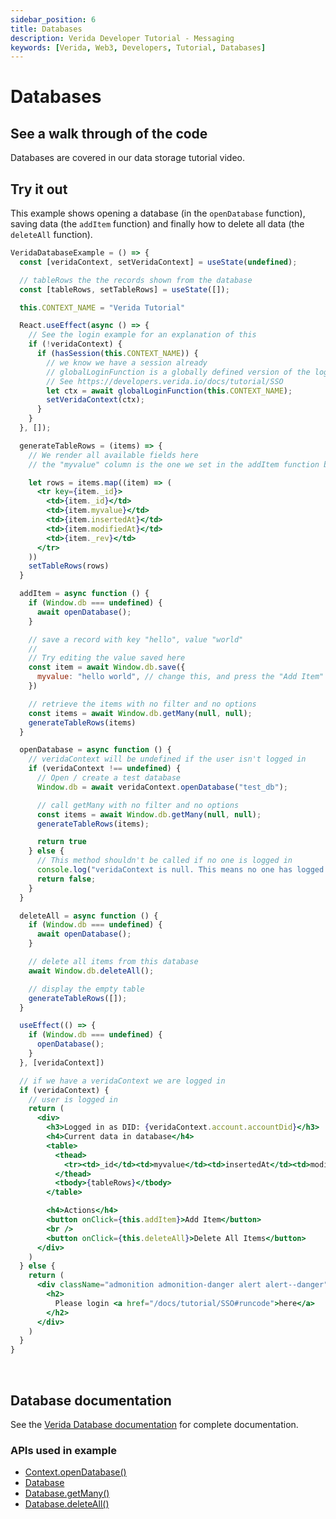 ```yaml
---
sidebar_position: 6
title: Databases
description: Verida Developer Tutorial - Messaging
keywords: [Verida, Web3, Developers, Tutorial, Databases]
---
```


# Databases

## See a walk through of the code

Databases are covered in our data storage tutorial video.

<ReactPlayer  
          controls={true}
          playing={false} loop={false} 
          volume={1} muted={false}
          url='https://www.youtube.com/watch?v=jmWtvvkk4WE' />


## Try it out

This example shows opening a database (in the `openDatabase` function), saving data (the `addItem` function) and finally how to delete all data (the `deleteAll` function).

```jsx live
VeridaDatabaseExample = () => {
  const [veridaContext, setVeridaContext] = useState(undefined);

  // tableRows the the records shown from the database
  const [tableRows, setTableRows] = useState([]);

  this.CONTEXT_NAME = "Verida Tutorial"

  React.useEffect(async () => {
    // See the login example for an explanation of this
    if (!veridaContext) {
      if (hasSession(this.CONTEXT_NAME)) {
        // we know we have a session already
        // globalLoginFunction is a globally defined version of the login function 
        // See https://developers.verida.io/docs/tutorial/SSO
        let ctx = await globalLoginFunction(this.CONTEXT_NAME);
        setVeridaContext(ctx);
      }
    }
  }, []);

  generateTableRows = (items) => {
    // We render all available fields here
    // the "myvalue" column is the one we set in the addItem function below

    let rows = items.map((item) => (
      <tr key={item._id}>
        <td>{item._id}</td>
        <td>{item.myvalue}</td>
        <td>{item.insertedAt}</td>
        <td>{item.modifiedAt}</td>
        <td>{item._rev}</td>
      </tr>
    ))
    setTableRows(rows)
  }

  addItem = async function () {
    if (Window.db === undefined) {
      await openDatabase();
    }

    // save a record with key "hello", value "world"
    //
    // Try editing the value saved here
    const item = await Window.db.save({
      myvalue: "hello world", // change this, and press the "Add Item" button
    })

    // retrieve the items with no filter and no options
    const items = await Window.db.getMany(null, null);
    generateTableRows(items)
  }

  openDatabase = async function () {
    // veridaContext will be undefined if the user isn't logged in
    if (veridaContext !== undefined) {
      // Open / create a test database
      Window.db = await veridaContext.openDatabase("test_db");

      // call getMany with no filter and no options
      const items = await Window.db.getMany(null, null);
      generateTableRows(items);

      return true
    } else {
      // This method shouldn't be called if no one is logged in
      console.log("veridaContext is null. This means no one has logged in")
      return false;
    }
  }

  deleteAll = async function () {
    if (Window.db === undefined) {
      await openDatabase();
    }

    // delete all items from this database
    await Window.db.deleteAll();

    // display the empty table
    generateTableRows([]);
  }

  useEffect(() => {
    if (Window.db === undefined) {
      openDatabase();
    }
  }, [veridaContext])

  // if we have a veridaContext we are logged in
  if (veridaContext) {
    // user is logged in
    return (
      <div>
        <h3>Logged in as DID: {veridaContext.account.accountDid}</h3>
        <h4>Current data in database</h4>
        <table>
          <thead>
            <tr><td>_id</td><td>myvalue</td><td>insertedAt</td><td>modifiedAt</td><td>_rev</td></tr>
          </thead>
          <tbody>{tableRows}</tbody>
        </table>

        <h4>Actions</h4>
        <button onClick={this.addItem}>Add Item</button>
        <br />
        <button onClick={this.deleteAll}>Delete All Items</button>
      </div>
    )
  } else {
    return (
      <div className="admonition admonition-danger alert alert--danger">
        <h2>
          Please login <a href="/docs/tutorial/SSO#runcode">here</a>
        </h2>
      </div>
    )
  }
}
```

<!-- this is a target so we can link to the end of the code block -->

<a name="runcode">&nbsp;</a>

## Database documentation

See the [Verida Database documentation](/client-sdk/data.md) for complete documentation.

### APIs used in example

* [Context.openDatabase()](/docs/api/verida-js/classes/verida_client_ts.Context/#opendatabase)
* [Database](/docs/api/verida-js/interfaces/verida_client_ts.Database)
* [Database.getMany()](/docs/api/verida-js/interfaces/verida_client_ts.Database#getmany)
* [Database.deleteAll()](/docs/api/verida-js/interfaces/verida_client_ts.Database#deleteall)
